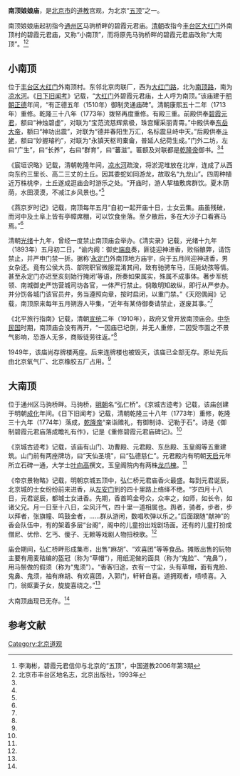 '''南顶娘娘庙'''，是[[北京市|北京市]]的[[道教|道教]]宫观，为北京“[[五顶|五顶]]”之一。

南顶娘娘庙起初指今[[通州区_(北京市)|通州区]]马驹桥畔的碧霞元君庙。[[清朝|清朝]]改指今[[丰台区|丰台区]][[大红门|大红门]]外南顶村的碧霞元君庙，又称“小南顶”，而将原先马驹桥畔的碧霞元君庙改称“大南顶”。<ref name=li>李海彬，碧霞元君信仰与北京的“五顶”，中国道教2006年第3期</ref><ref name=dmz>北京市丰台区地名志，北京出版社，1993年</ref>

==小南顶==
位于[[丰台区|丰台区]][[大红门|大红门]]外南顶村。东邻北京肉联厂，西为[[大红门路|大红门路]]，北为[[南顶路|南顶路]]，南为[[凉水河|凉水河]]。《[[日下旧闻考|日下旧闻考]]》记载，“[[大红门|大红门]]外碧霞元君庙，土人呼为南顶。”该庙建于[[明朝|明朝]][[正德_(明朝)|正德]]年间，“有正德五年（1510年）御制灵通庙碑”。清朝康熙五十二年（1713年）重修。乾隆三十八年（1773年）拨帑再度重修。有殿三重。前殿供奉[[碧霞元君|碧霞元君]]，额曰“神烛碧虚”，对联为“宝范流慈辉紫极，珠宫耀采丽青霄。”中殿供奉[[东岳大帝|东岳大帝]]，额曰“神功出震”，对联为“德并春阳生万汇，名标震旦峙中天。”后殿供奉[[斗姥|斗姥]]，额曰“妙握璿杓”，对联为“永镇天枢司橐龠，普延人纪荷生成。”门外二坊，左曰“广生”，曰“长养”，右曰“群育”，曰“蕃滋”。匾额及对联都是[[乾隆帝|乾隆帝]]御书。<ref name=li/><ref name=dmz/>

《宸垣识略》记载，清朝乾隆年间，[[凉水河|凉水河]]疏浚，将淤泥堆放在北岸，连成了从西向东约三里长、高二三丈的土丘。因其委蛇如同游龙，故取名“九龙山”。四周种植近万株桃李，土丘遂成逛庙会时游乐之处。“开庙时，游人挈榼敷席群饮。夏木荫荫，水田漠漠，不减江乡风景也。”<ref name=li/>
 
《燕京岁时记》记载，南顶每年五月“自初一起开庙十日，士女云集。庙虽残破，而河中及土阜上皆有亭幛席棚，可以饮食坐落。至夕散后，多在大沙子口看赛马焉。”<ref name=li/>

清朝[[光绪|光绪]]十九年，曾经一度禁止南顶庙会举办。《清实录》记载，光绪十九年（1893年）五月初二日，“谕内阁：御史[[端良|端良]]奏，匪徒迎神进香，败俗酿弊，请饬禁止，并严申门禁一折。据称‘[[永定门|永定门]]外南顶地方庙宇，向于五月间迎神进香，男女杂还。竟有公侯大员、部院职官微服混淆其间，致有驰骋车马，压毙幼孩等情。甚至永定门亦迟至亥刻始行掩闭’等语，所奏如果属实，殊属不成事体。著步军统领、南城御史严饬营城司坊各官，一体严行禁止。倘敢明知故纵，即行从严参办。并分饬各城门该官员弁，务当遵照向章，按时启闭，以重门禁。”《天咫偶闻》记载，南顶原来每年五月朔游人毕集，“近年有某侍御奏请禁止，遂废其事。”<ref name=li/>

《北平旅行指南》记载，清朝[[宣统|宣统]]二年（1910年），政府又曾开放南顶庙会。[[中华民国|中华民国]]时期，南顶庙会没有再开，“一因庙已圮倒，并无人重修，二因受市面之不景气影响，恐游人无多，商贩徒劳往返。”<ref name=li/>

1949年，该庙尚存牌楼两座。后来连牌楼也被毁灭，该庙已全部无存。原址先后由北京氧气厂、北京橡胶五厂占用。<ref name=dmz/>
 
==大南顶==
位于通州区马驹桥畔。马驹桥，[[明朝|明朝]]名“弘仁桥”。《京城古迹考》记载，该庙创建于明朝[[成化|成化]]年间。《日下旧闻考》记载，清朝乾隆三十八年（1773年）重修，乾隆三十九年（1774年）落成，[[乾隆帝|乾隆帝]]“亲诣赡礼，有御制诗、记勒于石”。诗是《御制碧霞元君庙落成瞻礼有作》，记是《重修碧霞元君庙碑记》。<ref name=li/> 
 
《京城古迹考》记载，该庙有山门、功曹殿、元君殿、东岳殿、玉皇阁等五重建筑。山门前有两座牌坊，曰“天仙圣境”，曰“弘德慈仁”。元君殿内有明朝[[天启|天启]]元年所立石碑一通，大学士[[叶向高|叶向高]]撰文。玉皇阁院内有两株[[龙爪槐|龙爪槐]]。<ref name=li/> 

《帝京景物略》记载，明朝京城五顶中，弘仁桥元君庙香火最盛。每到元君诞辰，北京城的士女纷纷前来进香，从[[左安门|左安门]]到的四十里路上络绎不绝。“岁四月十八日，元君诞辰，都城士女进香。先期，香首鸣金号众，众率之，如师，如长令，如诸父兄。月一日至十八日，尘风汗气，四十里一道相属也。舆者，骑者，步者，步以拜者，张旗幢、鸣鼓金者，……群从游闲，数唱吹弹以乐之。”后面跟随“献神”的香会队伍中，有的架着多层“台阁”，阁中的儿童扮出戏剧场面。还有的儿童打扮成僧尼、优伶、乞丐、傻子、无赖等戏剧人物扭秧歌。<ref name=li/>
 
庙会期间，弘仁桥畔形成集市，出售“麻胡”、“欢喜团”等等食品。摊贩出售的玩物主要有用麦秸编的盔冠（称为“草帽”），用纸泥做的面具（称为“鬼脸”、“鬼鼻”），用马鬃做的假须（称为“鬼须”）。“香客归途，衣有一寸尘，头有草帽，面有鬼脸、鬼鼻、鬼须，袖有麻胡、有欢喜团，入郭门，轩轩自喜。道拥观者，啧啧喜。入门，翁妪妻子女，旋旋喜绕之。”<ref name=li/>

大南顶庙现已无存。<ref name=li/>

==参考文献==
{{reflist}}

{{老北京城}}
[[Category:北京道观|Category:北京道观]]